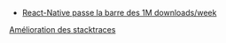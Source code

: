 - [React-Native passe la barre des 1M downloads/week](https://twitter.com/thymikee/status/1574441040626552832)

[Amélioration des stacktraces](https://twitter.com/thymikee/status/1568257655323475972)
